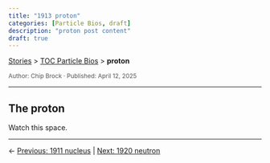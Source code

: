 ```yaml
---
title: "1913 proton"
categories: [Particle Bios, draft]
description: "proton post content"
draft: true
---
```


<div class="breadcrumb">
  <a href="../../stories.html">Stories</a> > <a href="../index.qmd">TOC Particle Bios</a> > <strong>proton</strong>
</div>

<div style="font-size:0.85em; color:#555; margin-top:0.5em;">
Author: Chip Brock · Published: April 12, 2025
</div>

---

## The proton

Watch this space.

---
::: {.post-nav}
← [Previous: 1911 nucleus](../20250412_1911-nucleus/1911-nucleus.html) | [Next: 1920 neutron](../20250412_1920-neutron/1920-neutron.html)
:::

